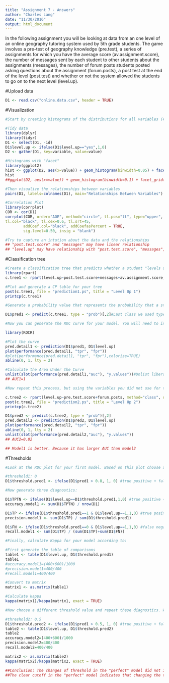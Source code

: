 ```yaml
---
title: "Assignment 7 - Answers"
author: "Charles Lang"
date: "11/30/2016"
output: html_document
---
```


In the following assignment you will be looking at data from an one level of an online geography tutoring system used by 5th grade students. The game involves a pre-test of geography knowledge (pre.test), a series of assignments for which you have the average score (av.assignment.score),  the number of messages sent by each student to other students about the assignments (messages), the number of forum posts students posted asking questions about the assignment (forum.posts), a post test at the end of the level (post.test) and whether or not the system allowed the students to go on to the next level (level.up).  

#Upload data
```r
D1 <- read.csv("online.data.csv", header = TRUE)
```

#Visualization 
```r
#Start by creating histograms of the distributions for all variables (#HINT: look up "facet" in the ggplot documentation)

#Tidy data
library(dplyr)
library(tidyr)
D1 <- select(D1, -id)
D1$level.up <- ifelse(D1$level.up=="yes",1,0)
D2 <- gather(D1, key=variable, value=value)

#Histograms with "facet"
library(ggplot2)
hist <- ggplot(D2, aes(x=value)) + geom_histogram(binwidth=0.05) + facet_wrap(~variable,scales="free")
hist
##ggplot(D2, aes(x=value)) + geom_histogram(binwidth=0.1) + facet_grid(variable ~.,scales="free")

#Then visualize the relationships between variables
pairs(D1, labels=colnames(D1), main="Relationships Between Variables")

#Correlation Plot
library(corrplot)
COR <- cor(D1)
corrplot(COR, order="AOE", method="circle", tl.pos="lt", type="upper",        
tl.col="black", tl.cex=0.6, tl.srt=45, 
        addCoef.col="black", addCoefasPercent = TRUE,
        sig.level=0.50, insig = "blank")

#Try to capture an intution about the data and the relationships
## "post.test.score" and "messages" may have linear relationship
## "level.up" may have relationship with "post.test.score", "messages", and "av.assignment.score"

```
#Classification tree
```r
#Create a classification tree that predicts whether a student "levels up" in the online course using three variables of your choice (As we did last time, set all controls to their minimums)
library(rpart)
c.tree1 <- rpart(level.up~post.test.score+messages+av.assignment.score, method="class", data=D1)

#Plot and generate a CP table for your tree 
post(c.tree1, file = "prediction1.ps", title = "Level Up 1")
printcp(c.tree1)

#Generate a probability value that represents the probability that a student levels up based your classification tree 

D1$pred1 <- predict(c.tree1, type = "prob")[,2]#Last class we used type = "class" which predicted the classification for us, this time we are using type = "prob" to see the probability that our classififcation is based on.

#Now you can generate the ROC curve for your model. You will need to install the package ROCR to do this.

library(ROCR)

#Plot the curve
pred.detail1 <- prediction(D1$pred1, D1$level.up) 
plot(performance(pred.detail1, "tpr", "fpr"))
#plot(performance(pred.detail1, "tpr", "fpr"),colorize=TRUE)
abline(0, 1, lty = 2)

#Calculate the Area Under the Curve
unlist(slot(performance(pred.detail1,"auc"), "y.values"))#Unlist liberates the AUC value from the "performance" object created by ROCR
## AUC1=1

#Now repeat this process, but using the variables you did not use for the previous model and compare the plots & results of your two models. Which one do you think was the better model? Why?

c.tree2 <- rpart(level.up~pre.test.score+forum.posts, method="class", data=D1)
post(c.tree2, file = "prediction2.ps", title = "Level Up 2")
printcp(c.tree2)

D1$pred2 <- predict(c.tree2, type = "prob")[,2]
pred.detail2 <- prediction(D1$pred2, D1$level.up) 
plot(performance(pred.detail2, "tpr", "fpr"))
abline(0, 1, lty = 2)
unlist(slot(performance(pred.detail2,"auc"), "y.values"))
## AUC2=0.82

## Model1 is better. Because it has larger AUC than model2
```
#Thresholds
```r
#Look at the ROC plot for your first model. Based on this plot choose a probability threshold that balances capturing the most correct predictions against false positives. Then generate a new variable in your data set that classifies each student according to your chosen threshold.

#threshold1: 0
D1$threshold.pred1 <- ifelse(D1$pred1 > 0.8, 1, 0) #true positive + false positive

#Now generate three diagnostics:

D1$TPTN <- ifelse(D1$level.up==D1$threshold.pred1,1,0) #true positive + true negative
accuracy.model1 <- sum(D1$TPTN) / nrow(D1)

D1$TP <- ifelse(D1$threshold.pred1==1 & D1$level.up==1,1,0) #true positive
precision.model1 <- sum(D1$TP) / sum(D1$threshold.pred1)

D1$FN <- ifelse(D1$threshold.pred1==0 & D1$level.up==1,1,0) #false negative
recall.model1 <- sum(D1$TP) / (sum(D1$TP)+sum(D1$FN))

#Finally, calculate Kappa for your model according to:

#First generate the table of comparisons
table1 <- table(D1$level.up, D1$threshold.pred1)
table1
#accuracy.model1=(400+600)/1000
#precision.model1=400/400
#recall.model1=400/400

#Convert to matrix
matrix1 <- as.matrix(table1)

#Calculate kappa
kappa(matrix1)/kappa(matrix1, exact = TRUE)

#Now choose a different threshold value and repeat these diagnostics. What conclusions can you draw about your two thresholds?

#threshold2: 0.5
D1$threshold.pred2 <- ifelse(D1$pred1 > 0.5, 1, 0) #true positive + false positive
table2 <- table(D1$level.up, D1$threshold.pred2)
table2
accuracy.model2=(400+600)/1000
precision.model2=400/400
recall.model2=400/400

matrix2 <- as.matrix(table2)
kappa(matrix2)/kappa(matrix2, exact = TRUE)

##Conclusion: The changes of threshold in the "perfect" model did not influence the diagnostics results.
##The clear cutoff in the "perfect" model indicates that changing the threshold above a very low number will result in many more false positives with no improvement in true positives.

```


